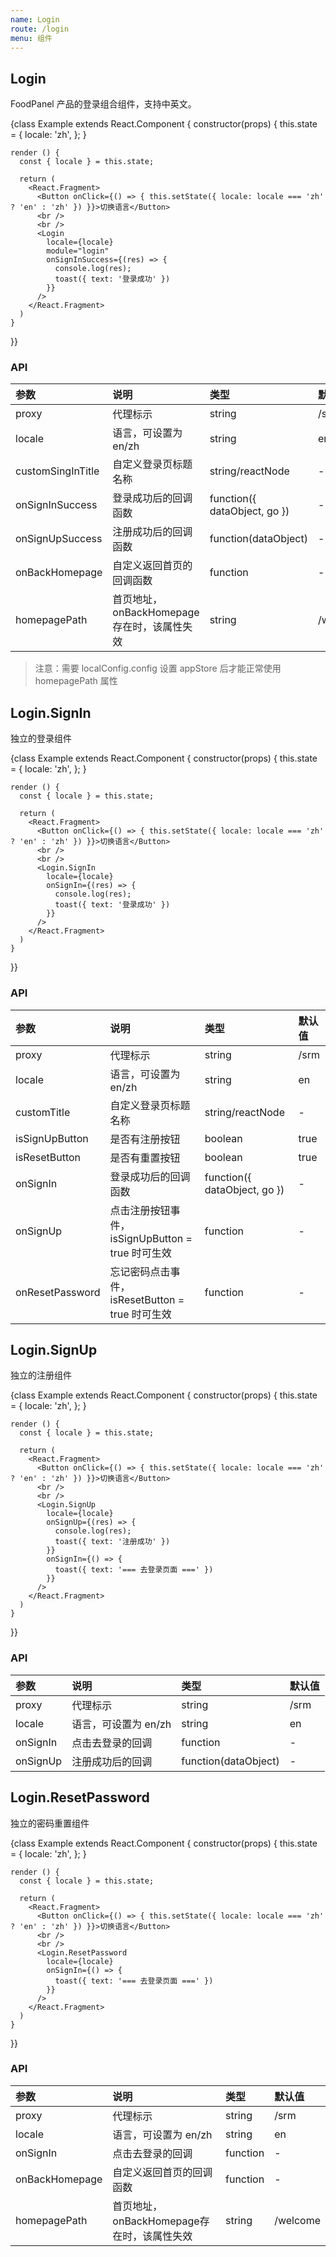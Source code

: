 ```yaml
---
name: Login
route: /login
menu: 组件
---
```



## Login

FoodPanel 产品的登录组合组件，支持中英文。

<Playground>
  {class Example extends React.Component {
    constructor(props) {
      this.state = {
        locale: 'zh',
      };
    }

    render () {
      const { locale } = this.state;

      return (
        <React.Fragment>
          <Button onClick={() => { this.setState({ locale: locale === 'zh' ? 'en' : 'zh' }) }}>切换语言</Button>
          <br />
          <br />
          <Login
            locale={locale}
            module="login"
            onSignInSuccess={(res) => {
              console.log(res);
              toast({ text: '登录成功' })
            }}
          />
        </React.Fragment>
      )
    }
  }}
</Playground>

### API

|参数|说明|类型|默认值|
|:--|:--|:--|:--|
|proxy|代理标示|string|/srm|
|locale|语言，可设置为 en/zh|string|en|
|customSingInTitle|自定义登录页标题名称|string/reactNode|-|
|onSignInSuccess|登录成功后的回调函数|function({ dataObject, go })|-|
|onSignUpSuccess|注册成功后的回调函数|function(dataObject)|-|
|onBackHomepage|自定义返回首页的回调函数|function|-|
|homepagePath|首页地址，onBackHomepage存在时，该属性失效|string|/welcome|

> 注意：需要 localConfig.config 设置 appStore 后才能正常使用 homepagePath 属性

## Login.SignIn

独立的登录组件

<Playground>
  {class Example extends React.Component {
    constructor(props) {
      this.state = {
        locale: 'zh',
      };
    }

    render () {
      const { locale } = this.state;

      return (
        <React.Fragment>
          <Button onClick={() => { this.setState({ locale: locale === 'zh' ? 'en' : 'zh' }) }}>切换语言</Button>
          <br />
          <br />
          <Login.SignIn
            locale={locale}
            onSignIn={(res) => {
              console.log(res);
              toast({ text: '登录成功' })
            }}
          />
        </React.Fragment>
      )
    }
  }}
</Playground>

### API

|参数|说明|类型|默认值|
|:--|:--|:--|:--|
|proxy|代理标示|string|/srm|
|locale|语言，可设置为 en/zh|string|en|
|customTitle|自定义登录页标题名称|string/reactNode|-|
|isSignUpButton|是否有注册按钮|boolean|true|
|isResetButton|是否有重置按钮|boolean|true|
|onSignIn|登录成功后的回调函数|function({ dataObject, go })|-|
|onSignUp|点击注册按钮事件，isSignUpButton = true 时可生效|function|-|
|onResetPassword|忘记密码点击事件，isResetButton = true 时可生效|function|-|

## Login.SignUp

独立的注册组件

<Playground>
  {class Example extends React.Component {
    constructor(props) {
      this.state = {
        locale: 'zh',
      };
    }

    render () {
      const { locale } = this.state;

      return (
        <React.Fragment>
          <Button onClick={() => { this.setState({ locale: locale === 'zh' ? 'en' : 'zh' }) }}>切换语言</Button>
          <br />
          <br />
          <Login.SignUp
            locale={locale}
            onSignUp={(res) => {
              console.log(res);
              toast({ text: '注册成功' })
            }}
            onSignIn={() => {
              toast({ text: '=== 去登录页面 ===' })
            }}
          />
        </React.Fragment>
      )
    }
  }}
</Playground>

### API

|参数|说明|类型|默认值|
|:--|:--|:--|:--|
|proxy|代理标示|string|/srm|
|locale|语言，可设置为 en/zh|string|en|
|onSignIn|点击去登录的回调|function|-|
|onSignUp|注册成功后的回调|function(dataObject)|-|

## Login.ResetPassword

独立的密码重置组件

<Playground>
  {class Example extends React.Component {
    constructor(props) {
      this.state = {
        locale: 'zh',
      };
    }

    render () {
      const { locale } = this.state;

      return (
        <React.Fragment>
          <Button onClick={() => { this.setState({ locale: locale === 'zh' ? 'en' : 'zh' }) }}>切换语言</Button>
          <br />
          <br />
          <Login.ResetPassword
            locale={locale}
            onSignIn={() => {
              toast({ text: '=== 去登录页面 ===' })
            }}
          />
        </React.Fragment>
      )
    }
  }}
</Playground>

### API

|参数|说明|类型|默认值|
|:--|:--|:--|:--|
|proxy|代理标示|string|/srm|
|locale|语言，可设置为 en/zh|string|en|
|onSignIn|点击去登录的回调|function|-|
|onBackHomepage|自定义返回首页的回调函数|function|-|
|homepagePath|首页地址，onBackHomepage存在时，该属性失效|string|/welcome|
